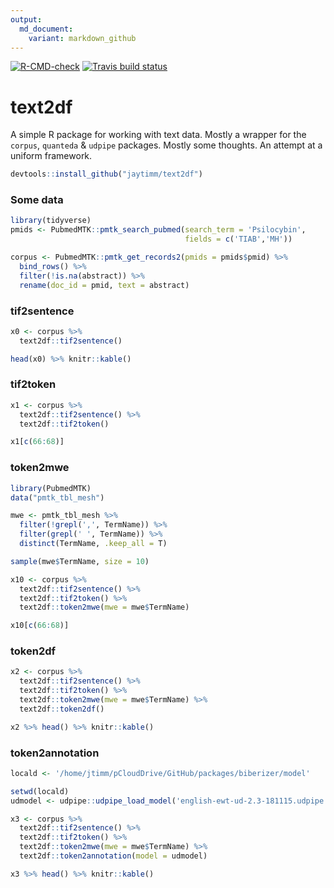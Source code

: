 ```yaml
---
output:
  md_document:
    variant: markdown_github
---
```


<!-- badges: start -->
[![R-CMD-check](https://github.com/jaytimm/text2df/workflows/R-CMD-check/badge.svg)](https://github.com/jaytimm/text2df/actions)
[![Travis build status](https://travis-ci.com/jaytimm/text2df.svg?branch=main)](https://travis-ci.com/jaytimm/text2df)
<!-- badges: end -->


# text2df 

A simple R package for working with text data.  Mostly a wrapper for the `corpus`, `quanteda` & `udpipe` packages.  Mostly some thoughts. An attempt at a uniform framework.  


```r
devtools::install_github("jaytimm/text2df")
```



### Some data

```r
library(tidyverse)
pmids <- PubmedMTK::pmtk_search_pubmed(search_term = 'Psilocybin', 
                                       fields = c('TIAB','MH'))

corpus <- PubmedMTK::pmtk_get_records2(pmids = pmids$pmid) %>%
  bind_rows() %>%
  filter(!is.na(abstract)) %>%
  rename(doc_id = pmid, text = abstract)
```




### tif2sentence

```r
x0 <- corpus %>% 
  text2df::tif2sentence()

head(x0) %>% knitr::kable()
```




### tif2token

```r
x1 <- corpus %>% 
  text2df::tif2sentence() %>%
  text2df::tif2token()

x1[c(66:68)]
```




### token2mwe

```r
library(PubmedMTK)
data("pmtk_tbl_mesh")

mwe <- pmtk_tbl_mesh %>%
  filter(!grepl(',', TermName)) %>%
  filter(grepl(' ', TermName)) %>%
  distinct(TermName, .keep_all = T) 

sample(mwe$TermName, size = 10)
```



```r
x10 <- corpus %>% 
  text2df::tif2sentence() %>%
  text2df::tif2token() %>%
  text2df::token2mwe(mwe = mwe$TermName)

x10[c(66:68)]
```





### token2df

```r
x2 <- corpus %>% 
  text2df::tif2sentence() %>%
  text2df::tif2token() %>%
  text2df::token2mwe(mwe = mwe$TermName) %>%
  text2df::token2df()

x2 %>% head() %>% knitr::kable()
```




### token2annotation

```r
locald <- '/home/jtimm/pCloudDrive/GitHub/packages/biberizer/model'
```


```r
setwd(locald)
udmodel <- udpipe::udpipe_load_model('english-ewt-ud-2.3-181115.udpipe')

x3 <- corpus %>% 
  text2df::tif2sentence() %>%
  text2df::tif2token() %>%
  text2df::token2mwe(mwe = mwe$TermName) %>%
  text2df::token2annotation(model = udmodel)

x3 %>% head() %>% knitr::kable()
```



